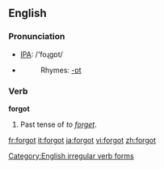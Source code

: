 ==English==

=== Pronunciation ===
*[[w:IPA|IPA]]: /'foɻgɒt/
*{{audio|en-us-forgot.ogg|Audio (US)}}
*:Rhymes: [[Rhymes:English:-ɒt|-ɒt]]

=== Verb ===
'''forgot'''
#Past tense of ''to [[forget]]''.


[[Category:English irregular verb forms]]

[[fr:forgot]]
[[it:forgot]]
[[ja:forgot]]
[[vi:forgot]]
[[zh:forgot]]